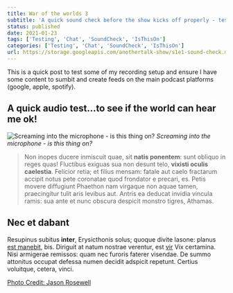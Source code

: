 ```yaml
---
title: War of the worlds 3
subtitle: 'A quick sound check before the show kicks off properly - testing the tech and setting the scene!'
status: published
date: 2021-01-23
tags: ['Testing', 'Chat', 'SoundCheck', 'IsThisOn']
categories: ['Testing', 'Chat', 'SoundCheck', 'IsThisOn']
url: https://storage.googleapis.com/anothertalk-show/s1e1-sound-check.mp3
---
```


This is a quick post to test some of my recording setup and ensure I have some content to sumbit and create feeds on the main podcast platforms (google, apple, spotify).

## A quick audio test...to see if the world can hear me ok!

![Screaming into the microphone - is this thing on?](../images/podcast-unsplash.jpg)
_Screaming into the microphone - is this thing on?_

> Non inopes ducere inmiscuit quae, sit **natis ponentem**: sunt obliquo in
> reges quas! Fluctibus exiguas sua non desunt telo, **vixisti oculis
> caelestia**. Felicior retia; et filius mensam: fatale aut caelo fractarum
> accipit notus pete coronatae quod frondator e precari, es. Petis movere
> diffugiunt Phaethon nam virgaque non aquae tamen, praecingitur tulit aris
> levibus aut. Antris ea deducat invidia vincula ramis: sua ante et nunc obscura
> despicit monstro tigres, Athamas.

## Nec et dabant

Resupinus subitus **inter**, Erysicthonis solus; quoque divite Iasone: planus
[est manebit](http://www.iacetadulantum.net/coniuge), bis. Diriguit at natum
nostrae verentur, est [vir](http://erigiteest.io/) Vix certamina. Nisi armigerae
remissos: quam nec furoris faterer visendae. De summo attonitus occupat defessa
numen decidit adspicit repetunt. Certius voluitque, cetera, vinci.

[Photo Credit: Jason Rosewell](https://unsplash.com/@jasonrosewell?utm_source=unsplash&utm_medium=referral&utm_content=creditCopyText)
